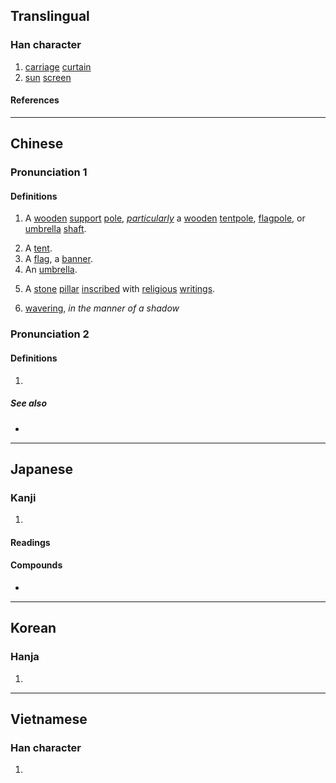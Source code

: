 {{also|橦}}
{{character info/new}}
==Translingual==

===Han character===
{{Han char|rn=50|rad=巾|as=12|sn=15|four=40214|canj=LBYTG|ids=⿰巾童}}

# [[carriage]] [[curtain]]
# [[sun]] [[screen]]

====References====
{{Han ref|kx=0337.010|dkj=09087|dj=0643.250|hdz=10755.030|uh=5E62}}

----

==Chinese==
{{zh-forms}}

===Pronunciation 1===
{{zh-pron
|m=chuáng
|c=cong4,zong6
|h=pfs=
|md=
|mn=ml:tōng/tw:tông/twv,xm:thōng
|w=
|mc=1
|oc=1,1
|cat=n,a
}}

====Definitions====
{{zh-hanzi}}

# {{lb|zh|obsolete}} A [[wooden]] [[support]] [[pole]], ''[[particularly]]'' a [[wooden]] [[tentpole]], [[flagpole]], or [[umbrella]] [[shaft]].
# A [[tent]].
# A [[flag]], a [[banner]].
# An [[umbrella]].
# {{lb|zh|Buddhism}} A [[stone]] [[pillar]] [[inscribe]]d with [[religious]] [[writing]]s.
# [[wavering]], ''in the manner of a shadow''

===Pronunciation 2===
{{zh-pron
|m=zhuàng
|c=tong4
|h=pfs=
|md=
|mn=thōng
|w=
|mc=2
|oc=n,2
|cat=cls
}}

====Definitions====
{{zh-hanzi}}

# {{zh-classifier|buildings}}

=====See also=====
* {{zh-l|間}}

{{zh-cat|Intermediate}}

----

==Japanese==

===Kanji===
{{ja-kanji|grade=|rs=巾12}}

# {{defn|lang=ja|sort=巾12}}

====Readings====
{{ja-readings
|goon=どう<だう
|kanon=とう<たう
|kun=はた-
}}

====Compounds====
* {{ja-r|幢幡|どうばん}}

----

==Korean==

===Hanja===
{{ko-hanja|hangeul=[[당]]|rv=dang|mr=tang}}

# {{defn|lang=ko|sort=巾12}}

----

==Vietnamese==

===Han character===
{{vi-readings|rs=巾12|reading=choàng}}

# {{defn|lang=vi|sort=巾12}}